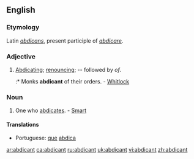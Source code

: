 ==English==

===Etymology===
Latin ''[[abdicans]]'', present participle of ''[[abdicare]]''.

===Adjective===
{{en-adj}}

# [[abdicating|Abdicating]]; [[renouncing]]; -- followed by ''of''.
#:* Monks '''abdicant''' of their orders. - [[Whitlock]]

===Noun===
{{en-noun}}

# One who [[abdicates]]. - [[smart|Smart]]

====Translations====
{{trans-top|one who abdicates}}
* Portuguese: [[que]] [[abdica]]
{{trans-mid}}
{{trans-bottom}}

[[ar:abdicant]]
[[ca:abdicant]]
[[ru:abdicant]]
[[uk:abdicant]]
[[vi:abdicant]]
[[zh:abdicant]]